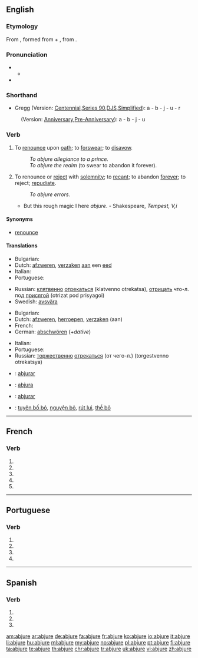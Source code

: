 {{also|abjuré}}
==English==

===Etymology===
From {{etyl|la|en}} {{term|abiuro|abiūrō|deny upon oath|lang=la}}, formed from {{term|ab||from, away from|lang=la}} + {{term|iuro|iūro|swear or take an oath|lang=la}}, from {{term|ius|iūs|law, right, duty|lang=la}}.

===Pronunciation===
* {{a|RP}}
** {{IPA| /əbˈdʒʊə/}}
* {{audio|en-us-abjure.ogg|Audio (US)}}

===Shorthand===
* Gregg (Version: [http://en.wikipedia.org/wiki/Gregg_Shorthand#Centennial_Gregg_Shorthand Centennial],[http://en.wikipedia.org/wiki/Gregg_Shorthand#Series_90_Gregg_Shorthand  Series 90],[http://en.wikipedia.org/wiki/Gregg_Shorthand#Diamond_Jubilee_Gregg_Shorthand  DJS],[http://en.wikipedia.org/wiki/Gregg_Shorthand#Simplified_Gregg_Shorthand Simplified]): a - b - j - u - r
: (Version: [http://en.wikipedia.org/wiki/Gregg_Shorthand#Anniversary_Gregg_Shorthand Anniversary],[http://en.wikipedia.org/wiki/Gregg_Shorthand#Pre-Anniversary_Gregg_Shorthand Pre-Anniversary]): a - b - j - u

===Verb===
{{en-verb|abjur|ing}}

# {{ambitransitive}} To [[renounce]] upon [[oath]]; to [[forswear]]; to [[disavow]].
#: ''To abjure allegiance to a prince.''
#: ''To abjure the realm'' (to swear to abandon it forever).
# {{transitive}} To renounce or [[reject]] with [[solemnity]]; to [[recant]]; to abandon [[forever]]; to reject; [[repudiate]].
#: ''To abjure errors.''
#* But this rough magic I here ''abjure''. - Shakespeare, ''Tempest, V,i''

====Synonyms====
* [[renounce]]

====Translations====
{{trans-top|to renounce upon oath}}
* Bulgarian: {{t|bg|отричам се (под клетва)|sc=Cyrl}}
* Dutch: [[afzweren]], [[verzaken]] [[aan]] een [[eed]]
* Italian: {{t+|it|abiurare}}
* Portuguese: {{t+|pt|abjurar}}
{{trans-mid}}
* Russian: [[клятвенно]] [[отрекаться]] (klatvenno otrekatsa), [[отрицать]] что-л. под [[присяга|присягой]] (otrizat pod prisyagoi)
* Swedish: [[avsvära]]
{{trans-bottom}}

{{trans-top|to renounce with solemnity}}
* Bulgarian: {{t|bg|отказвам се, отхвърлям|sc=Cyrl}}
* Dutch: [[afzweren]], [[herroepen]], [[verzaken]] (aan)
* French: {{t+|fr|abjurer}}
* German: [[abschwören]] (+''dative'')
{{trans-mid}}
* Italian: {{t+|it|abiurare}}
* Portuguese: {{t+|pt|abjurar}}
* Russian: [[торжественно]] [[отрекаться]] (от чего-л.) (torgestvenno otrekatsya)
{{trans-bottom}}

{{checktrans}}
* {{ttbc|Interlingua}}: [[abjurar]]
* {{ttbc|Novial}}: [[abjura]]
* {{ttbc|Spanish}}: [[abjurar]]
* {{ttbc|Vietnamese}}: [[tuyên bố bỏ]], [[nguyện bỏ]], [[rút lui]], [[thề bỏ]]

----

==French==

===Verb===
{{fr-verb form}}

# {{conjugation of|abjurer||1|s|pres|ind|lang=fr}}
# {{conjugation of|abjurer||3|s|pres|ind|lang=fr}}
# {{conjugation of|abjurer||1|s|pres|sub|lang=fr}}
# {{conjugation of|abjurer||1|s|pres|sub|lang=fr}}
# {{conjugation of|abjurer||2|s|imp|lang=fr}}

----

==Portuguese==

===Verb===
{{pt-verb form}}

# {{pt-verb form of|[[abjurar]]|ar|subjunctive|present|singular|first}}
# {{pt-verb form of|[[abjurar]]|ar|subjunctive|present|singular|third}}
# {{pt-verb form of|[[abjurar]]|ar|imperative|affirmative|singular|third|}}
# {{pt-verb form of|[[abjurar]]|ar|imperative|negative|singular|third|}}

----

==Spanish==

===Verb===
{{es-verb-form|abjurar}}

# {{es-verb form of|ending=ar|mood=subjunctive|tense=present|pers=1|number=singular|[[abjurar]]}}
# {{es-verb form of|ending=ar|mood=subjunctive|tense=present|pers=2|formal=yes|number=singular|[[abjurar]]}}
# {{es-verb form of|ending=ar|mood=subjunctive|tense=present|pers=3|number=singular|[[abjurar]]}}

[[am:abjure]]
[[ar:abjure]]
[[de:abjure]]
[[fa:abjure]]
[[fr:abjure]]
[[ko:abjure]]
[[io:abjure]]
[[it:abjure]]
[[li:abjure]]
[[hu:abjure]]
[[ml:abjure]]
[[my:abjure]]
[[no:abjure]]
[[pl:abjure]]
[[pt:abjure]]
[[fi:abjure]]
[[ta:abjure]]
[[te:abjure]]
[[th:abjure]]
[[chr:abjure]]
[[tr:abjure]]
[[uk:abjure]]
[[vi:abjure]]
[[zh:abjure]]